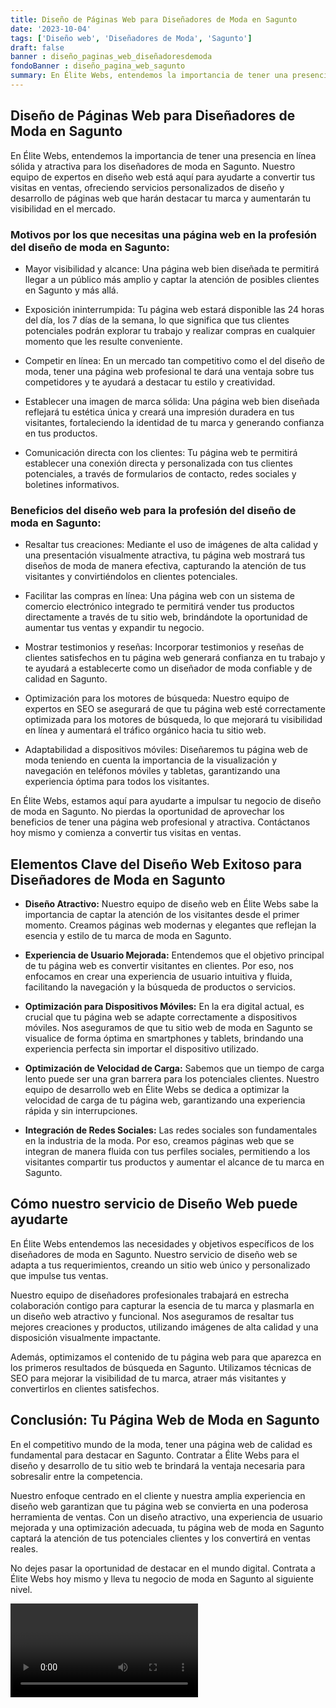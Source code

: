 ```yaml
---
title: Diseño de Páginas Web para Diseñadores de Moda en Sagunto
date: '2023-10-04'
tags: ['Diseño web', 'Diseñadores de Moda', 'Sagunto']
draft: false
banner : diseño_paginas_web_diseñadoresdemoda
fondoBanner : diseño_pagina_web_sagunto
summary: En Élite Webs, entendemos la importancia de tener una presencia en línea sólida y atractiva para los diseñadores de moda en Sagunto. Nuestro equipo de expertos en diseño web está aquí para ayudarte a convertir tus visitas en ventas, ofreciendo servicios personalizados de diseño y desarrollo de páginas web que harán destacar tu marca y aumentarán tu visibilidad en el mercado.
---
```


## Diseño de Páginas Web para Diseñadores de Moda en Sagunto

En Élite Webs, entendemos la importancia de tener una presencia en línea sólida y atractiva para los diseñadores de moda en Sagunto. Nuestro equipo de expertos en diseño web está aquí para ayudarte a convertir tus visitas en ventas, ofreciendo servicios personalizados de diseño y desarrollo de páginas web que harán destacar tu marca y aumentarán tu visibilidad en el mercado.

### Motivos por los que necesitas una página web en la profesión del diseño de moda en Sagunto:

- Mayor visibilidad y alcance: Una página web bien diseñada te permitirá llegar a un público más amplio y captar la atención de posibles clientes en Sagunto y más allá.

- Exposición ininterrumpida: Tu página web estará disponible las 24 horas del día, los 7 días de la semana, lo que significa que tus clientes potenciales podrán explorar tu trabajo y realizar compras en cualquier momento que les resulte conveniente.

- Competir en línea: En un mercado tan competitivo como el del diseño de moda, tener una página web profesional te dará una ventaja sobre tus competidores y te ayudará a destacar tu estilo y creatividad.

- Establecer una imagen de marca sólida: Una página web bien diseñada reflejará tu estética única y creará una impresión duradera en tus visitantes, fortaleciendo la identidad de tu marca y generando confianza en tus productos.

- Comunicación directa con los clientes: Tu página web te permitirá establecer una conexión directa y personalizada con tus clientes potenciales, a través de formularios de contacto, redes sociales y boletines informativos.

### Beneficios del diseño web para la profesión del diseño de moda en Sagunto:

- Resaltar tus creaciones: Mediante el uso de imágenes de alta calidad y una presentación visualmente atractiva, tu página web mostrará tus diseños de moda de manera efectiva, capturando la atención de tus visitantes y convirtiéndolos en clientes potenciales.

- Facilitar las compras en línea: Una página web con un sistema de comercio electrónico integrado te permitirá vender tus productos directamente a través de tu sitio web, brindándote la oportunidad de aumentar tus ventas y expandir tu negocio.

- Mostrar testimonios y reseñas: Incorporar testimonios y reseñas de clientes satisfechos en tu página web generará confianza en tu trabajo y te ayudará a establecerte como un diseñador de moda confiable y de calidad en Sagunto.

- Optimización para los motores de búsqueda: Nuestro equipo de expertos en SEO se asegurará de que tu página web esté correctamente optimizada para los motores de búsqueda, lo que mejorará tu visibilidad en línea y aumentará el tráfico orgánico hacia tu sitio web.

- Adaptabilidad a dispositivos móviles: Diseñaremos tu página web de moda teniendo en cuenta la importancia de la visualización y navegación en teléfonos móviles y tabletas, garantizando una experiencia óptima para todos los visitantes.

En Élite Webs, estamos aquí para ayudarte a impulsar tu negocio de diseño de moda en Sagunto. No pierdas la oportunidad de aprovechar los beneficios de tener una página web profesional y atractiva. Contáctanos hoy mismo y comienza a convertir tus visitas en ventas.

<GifSeo />

<Cta />

## Elementos Clave del Diseño Web Exitoso para Diseñadores de Moda en Sagunto

- **Diseño Atractivo:** Nuestro equipo de diseño web en Élite Webs sabe la importancia de captar la atención de los visitantes desde el primer momento. Creamos páginas web modernas y elegantes que reflejan la esencia y estilo de tu marca de moda en Sagunto.

- **Experiencia de Usuario Mejorada:** Entendemos que el objetivo principal de tu página web es convertir visitantes en clientes. Por eso, nos enfocamos en crear una experiencia de usuario intuitiva y fluida, facilitando la navegación y la búsqueda de productos o servicios.

- **Optimización para Dispositivos Móviles:** En la era digital actual, es crucial que tu página web se adapte correctamente a dispositivos móviles. Nos aseguramos de que tu sitio web de moda en Sagunto se visualice de forma óptima en smartphones y tablets, brindando una experiencia perfecta sin importar el dispositivo utilizado.

- **Optimización de Velocidad de Carga:** Sabemos que un tiempo de carga lento puede ser una gran barrera para los potenciales clientes. Nuestro equipo de desarrollo web en Élite Webs se dedica a optimizar la velocidad de carga de tu página web, garantizando una experiencia rápida y sin interrupciones.

- **Integración de Redes Sociales:** Las redes sociales son fundamentales en la industria de la moda. Por eso, creamos páginas web que se integran de manera fluida con tus perfiles sociales, permitiendo a los visitantes compartir tus productos y aumentar el alcance de tu marca en Sagunto.

## Cómo nuestro servicio de Diseño Web puede ayudarte

En Élite Webs entendemos las necesidades y objetivos específicos de los diseñadores de moda en Sagunto. Nuestro servicio de diseño web se adapta a tus requerimientos, creando un sitio web único y personalizado que impulse tus ventas.

Nuestro equipo de diseñadores profesionales trabajará en estrecha colaboración contigo para capturar la esencia de tu marca y plasmarla en un diseño web atractivo y funcional. Nos aseguramos de resaltar tus mejores creaciones y productos, utilizando imágenes de alta calidad y una disposición visualmente impactante.

Además, optimizamos el contenido de tu página web para que aparezca en los primeros resultados de búsqueda en Sagunto. Utilizamos técnicas de SEO para mejorar la visibilidad de tu marca, atraer más visitantes y convertirlos en clientes satisfechos.

## Conclusión: Tu Página Web de Moda en Sagunto

En el competitivo mundo de la moda, tener una página web de calidad es fundamental para destacar en Sagunto. Contratar a Élite Webs para el diseño y desarrollo de tu sitio web te brindará la ventaja necesaria para sobresalir entre la competencia.

Nuestro enfoque centrado en el cliente y nuestra amplia experiencia en diseño web garantizan que tu página web se convierta en una poderosa herramienta de ventas. Con un diseño atractivo, una experiencia de usuario mejorada y una optimización adecuada, tu página web de moda en Sagunto captará la atención de tus potenciales clientes y los convertirá en ventas reales.

No dejes pasar la oportunidad de destacar en el mundo digital. Contrata a Élite Webs hoy mismo y lleva tu negocio de moda en Sagunto al siguiente nivel.

<Video />

<CtaBot job='Diseñadores de Moda' city='Sagunto'/>

<Gmaps query='Sagunto+españa+maps' />